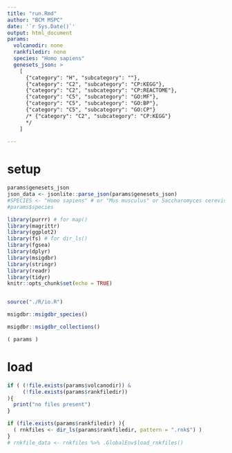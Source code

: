 ```yaml
---
title: "run.Rmd"
author: "BCM MSPC"
date: '`r Sys.Date()`'
output: html_document
params:
  volcanodir: none
  rankfiledir: none
  species: "Homo sapiens"
  genesets_json: >
    [
      {"category": "H", "subcategory": ""},
      {"category": "C2", "subcategory": "CP:KEGG"},
      {"category": "C2", "subcategory": "CP:REACTOME"},
      {"category": "C5", "subcategory": "GO:MF"},
      {"category": "C5", "subcategory": "GO:BP"},
      {"category": "C5", "subcategory": "GO:CP"}
      /* {"category": "C2", "subcategory": "CP:KEGG"}
      */
    ]
  
---
```


# setup

```r

params$genesets_json
json_data <- jsonlite::parse_json(params$genesets_json)
#SPECIES <- "Homo sapiens" # or "Mus musculus" or Saccharomyces cerevisiae, and others
#params$species
```



```r
library(purrr) # for map()
library(magrittr)
library(ggplot2)
library(fs) # for dir_ls()
library(fgsea)
library(dplyr)
library(msigdbr)
library(stringr)
library(readr)
library(tidyr)
knitr::opts_chunk$set(echo = TRUE)


source("./R/io.R")
```


```r
msigdbr::msigdbr_species()
```
```r

msigdbr::msigdbr_collections()
```




```r
( params )
```



# load

```r

if ( (!file.exists(params$volcanodir)) & 
     (!file.exists(params$rankfiledir))
){
  print("no files present")
}

```

```r
if (file.exists(params$rankfiledir) ){
  ( rnkfiles <- dir_ls(params$rankfiledir, pattern = ".rnk$") )
}
# rnkfile_data <- rnkfiles %>% .GlobalEnv$load_rnkfiles()

```

